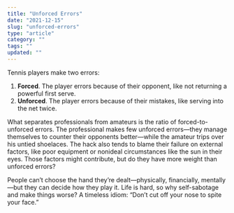 ```yaml
---
title: "Unforced Errors"
date: "2021-12-15"
slug: "unforced-errors"
type: "article"
category: ""
tags: ""
updated: ""
---
```


Tennis players make two errors:

1. **Forced**. The player errors because of their opponent, like not returning a powerful first serve.
2. **Unforced**. The player errors because of their mistakes, like serving into the net twice.

What separates professionals from amateurs is the ratio of forced-to-unforced errors. The professional makes few unforced errors—they manage themselves to counter their opponents better—while the amateur trips over his untied shoelaces. The hack also tends to blame their failure on external factors, like poor equipment or nonideal circumstances like the sun in their eyes. Those factors might contribute, but do they have more weight than unforced errors?

People can’t choose the hand they’re dealt—physically, financially, mentally—but they can decide how they play it. Life is hard, so why self-sabotage and make things worse? A timeless idiom: “Don’t cut off your nose to spite your face.”